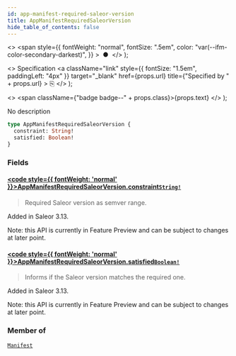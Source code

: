 ```yaml
---
id: app-manifest-required-saleor-version
title: AppManifestRequiredSaleorVersion
hide_table_of_contents: false
---
```


  <>
    <span
      style={{
        fontWeight: "normal",
        fontSize: ".5em",
        color: "var(--ifm-color-secondary-darkest)",
      }}
    >
      &nbsp;●&nbsp;
    </span>
  </>
);

  <>
    Specification
    <a
      className="link"
      style={{ fontSize: "1.5em", paddingLeft: "4px" }}
      target="\_blank"
      href={props.url}
      title={"Specified by " + props.url}
    >
      ⎘
    </a>
  </>
);

  <>
    <span className={"badge badge--" + props.class}>{props.text}</span>
  </>
);

No description

```graphql
type AppManifestRequiredSaleorVersion {
  constraint: String!
  satisfied: Boolean!
}
```

### Fields

#### [<code style={{ fontWeight: 'normal' }}>AppManifestRequiredSaleorVersion.<b>constraint</b></code>](#)<Bullet />[`String!`](../../api-reference/scalars/string) <Badge class="secondary" text="non-null"/> <Badge class="secondary" text="scalar"/>

> Required Saleor version as semver range.

Added in Saleor 3.13.

Note: this API is currently in Feature Preview and can be subject to changes at later point.

>

#### [<code style={{ fontWeight: 'normal' }}>AppManifestRequiredSaleorVersion.<b>satisfied</b></code>](#)<Bullet />[`Boolean!`](../../api-reference/scalars/boolean) <Badge class="secondary" text="non-null"/> <Badge class="secondary" text="scalar"/>

> Informs if the Saleor version matches the required one.

Added in Saleor 3.13.

Note: this API is currently in Feature Preview and can be subject to changes at later point.

>

### Member of

[`Manifest`](../../api-reference/objects/manifest) <Badge class="secondary" text="object"/>

